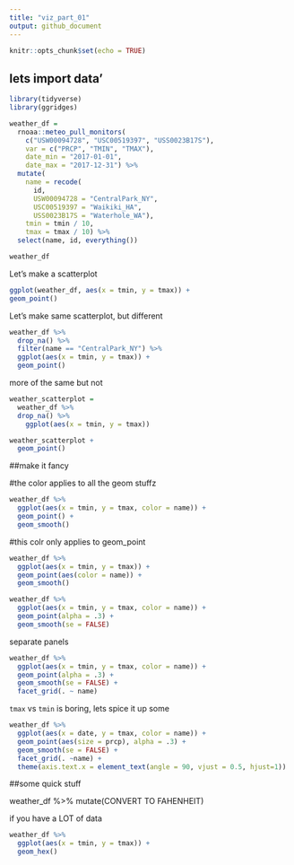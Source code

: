 ```yaml
---
title: "viz_part_01"
output: github_document
---
```


```r
knitr::opts_chunk$set(echo = TRUE)
```


## lets import data'

```r
library(tidyverse)
library(ggridges)

```




```r
weather_df = 
  rnoaa::meteo_pull_monitors(
    c("USW00094728", "USC00519397", "USS0023B17S"),
    var = c("PRCP", "TMIN", "TMAX"), 
    date_min = "2017-01-01",
    date_max = "2017-12-31") %>%
  mutate(
    name = recode(
      id, 
      USW00094728 = "CentralPark_NY", 
      USC00519397 = "Waikiki_HA",
      USS0023B17S = "Waterhole_WA"),
    tmin = tmin / 10,
    tmax = tmax / 10) %>%
  select(name, id, everything())

weather_df
```


Let's make a scatterplot

```r
ggplot(weather_df, aes(x = tmin, y = tmax)) +
geom_point() 

```


Let's make same scatterplot, but different

```r
weather_df %>%
  drop_na() %>%
  filter(name == "CentralPark_NY") %>%
  ggplot(aes(x = tmin, y = tmax)) +
  geom_point()
```

more of the same but not

```r
weather_scatterplot = 
  weather_df %>%
  drop_na() %>%
    ggplot(aes(x = tmin, y = tmax)) 

weather_scatterplot + 
  geom_point()

```

##make it fancy

#the color applies to all the geom stuffz
```r
weather_df %>% 
  ggplot(aes(x = tmin, y = tmax, color = name)) +
  geom_point() +
  geom_smooth()


```

#this colr only applies to geom_point

```r
weather_df %>% 
  ggplot(aes(x = tmin, y = tmax)) +
  geom_point(aes(color = name)) +
  geom_smooth()
```


```r
weather_df %>% 
  ggplot(aes(x = tmin, y = tmax, color = name)) +
  geom_point(alpha = .3) +
  geom_smooth(se = FALSE)

```

separate panels

```r
weather_df %>% 
  ggplot(aes(x = tmin, y = tmax, color = name)) +
  geom_point(alpha = .3) +
  geom_smooth(se = FALSE) + 
  facet_grid(. ~ name)
```

`tmax` vs `tmin` is boring, lets spice it up some 

```r
weather_df %>% 
  ggplot(aes(x = date, y = tmax, color = name)) +
  geom_point(aes(size = prcp), alpha = .3) +
  geom_smooth(se = FALSE) +
  facet_grid(. ~name) +
  theme(axis.text.x = element_text(angle = 90, vjust = 0.5, hjust=1))
```


##some quick stuff

weather_df %>% 
  mutate(CONVERT TO FAHENHEIT)



if you have a LOT of data

```r
weather_df %>% 
  ggplot(aes(x = tmin, y = tmax)) +
  geom_hex()
```






